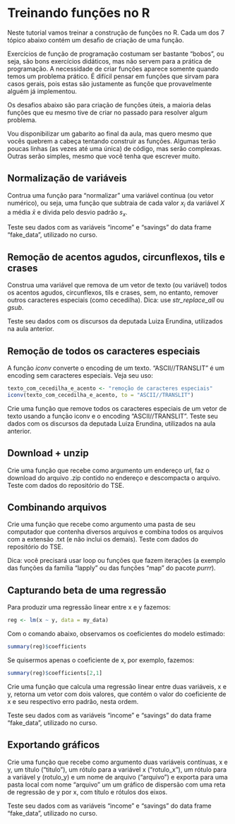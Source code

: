 # Treinando funções no R

Neste tutorial vamos treinar a construção de funções no R. Cada um dos 7 tópico abaixo contém um desafio de criação de uma função.

Exercícios de função de programação costumam ser bastante "bobos", ou seja, são bons exercícios didáticos, mas não servem para a prática de programação. A necessidade de criar funções aparece somente quando temos um problema prático. É difícil pensar em funções que sirvam para casos gerais, pois estas são justamente as funçõe que provavelmente alguém já implementou. 

Os desafios abaixo são para criação de funções úteis, a maioria delas funções que eu mesmo tive de criar no passado para resolver algum problema.

Vou disponibilizar um gabarito ao final da aula, mas quero mesmo que vocês quebrem a cabeça tentando construir as funções. Algumas terão poucas linhas (as vezes até uma única) de código, mas serão complexas. Outras serão simples, mesmo que você tenha que escrever muito.

## Normalização de variáveis

Contrua uma função para "normalizar" uma variável contínua (ou vetor numérico), ou seja, uma função que subtraia de cada valor $x_i$ da variável $X$ a média $\bar{x}$ e divida pelo desvio padrão $s_x$.

Teste seu dados com as variáveis "income" e "savings" do data frame "fake\_data", utilizado no curso.

## Remoção de acentos agudos, circunflexos, tils e crases

Construa uma variável que remova de um vetor de texto (ou variável) todos os acentos agudos, circunflexos, tils e crases, sem, no entanto, remover outros caracteres especiais (como cecedilha). Dica: use _str\_replace\_all_ ou _gsub_.

Teste seu dados com os discursos da deputada Luiza Erundina, utilizados na aula anterior.

## Remoção de todos os caracteres especiais

A função _iconv_ converte o encoding de um texto. "ASCII//TRANSLIT" é um encoding sem caracteres especiais. Veja seu uso:

```r
texto_com_cecedilha_e_acento <- "remoção de caracteres especiais"
iconv(texto_com_cecedilha_e_acento, to = "ASCII//TRANSLIT")
```

Crie uma função que remove todos os caracteres especiais de um vetor de texto usando a função iconv e o encoding "ASCII//TRANSLIT". Teste seu dados com os discursos da deputada Luiza Erundina, utilizados na aula anterior.

## Download + unzip

Crie uma função que recebe como argumento um endereço url, faz o download do arquivo .zip contido no endereço e descompacta o arquivo. Teste com dados do repositório do TSE.

## Combinando arquivos

Crie uma função que recebe como argumento uma pasta de seu computador que contenha diversos arquivos e combina todos os arquivos com a extensão .txt (e não inclui os demais). Teste com dados do repositório do TSE.

Dica: você precisará usar loop ou funções que fazem iterações (a exemplo das funções da família "lapply" ou das funções "map" do pacote _purrr_).

## Capturando beta de uma regressão

Para produzir uma regressão linear entre x e y fazemos:

```r
reg <- lm(x ~ y, data = my_data)
```

Com o comando abaixo, observamos os coeficientes do modelo estimado:

```r
summary(reg)$coefficients
```

Se quisermos apenas o coeficiente de x, por exemplo, fazemos:

```r
summary(reg)$coefficients[2,1]
```

Crie uma função que calcula uma regressão linear entre duas variáveis, x e y, retorna um vetor com dois valores, que contém o valor do coeficiente de x e seu respectivo erro padrão, nesta ordem.

Teste seu dados com as variáveis "income" e "savings" do data frame "fake\_data", utilizado no curso.

## Exportando gráficos

Crie uma função que recebe como argumento duas variáveis contínuas, x e y, um título ("titulo"), um rótulo para a variável x ("rotulo_x"), um rótulo para a variável y (rotulo_y) e um nome de arquivo ("arquivo") e exporta para uma pasta local com nome "arquivo" um um gráfico de dispersão com uma reta de regressão de y por x, com título e rótulos dos eixos.

Teste seu dados com as variáveis "income" e "savings" do data frame "fake\_data", utilizado no curso.

